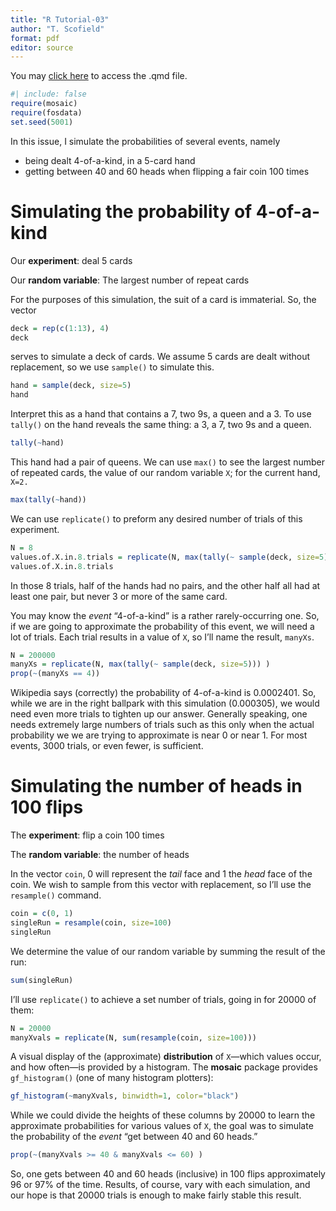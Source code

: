 ```yaml
---
title: "R Tutorial-03"
author: "T. Scofield"
format: pdf
editor: source
---
```


You may [click here](https://scofield.site/courses/s243/Rtutorials/Rtutorial-03.qmd) to access the .qmd file.

```r
#| include: false
require(mosaic)
require(fosdata)
set.seed(5001)
```

In this issue, I simulate the probabilities of several events, namely

 * being dealt 4-of-a-kind, in a 5-card hand
 * getting between 40 and 60 heads when flipping a fair coin 100 times

# Simulating the probability of 4-of-a-kind

Our **experiment**: deal 5 cards

Our **random variable**: The largest number of repeat cards


For the purposes of this simulation, the suit of a card is immaterial.  So, the vector
```r
deck = rep(c(1:13), 4)
deck
```
serves to simulate a deck of cards.  We assume 5 cards are dealt without replacement, so we use `sample()` to simulate this.
```r
hand = sample(deck, size=5)
hand
```
Interpret this as a hand that contains a 7, two 9s, a queen and a 3.  To use `tally()` on the hand reveals the same thing: a 3, a 7, two 9s and a queen.
```r
tally(~hand)
```

This hand had a pair of queens.  We can use `max()` to see the largest number of repeated cards, the value of our random variable `X`; for the current hand, `X=2.`

```r
max(tally(~hand))
```

We can use `replicate()` to preform any desired number of trials of this experiment.
```r
N = 8
values.of.X.in.8.trials = replicate(N, max(tally(~ sample(deck, size=5))) )
values.of.X.in.8.trials
```

In those 8 trials, half of the hands had no pairs, and the other half all had at least one pair, but never 3 or more of the same card.

You may know the *event* "4-of-a-kind" is a rather rarely-occurring one.  So, if we are going to approximate the probability of this event, we will need a lot of trials.  Each trial results in a value of `X`, so I'll name the result, `manyXs`.

```r
N = 200000
manyXs = replicate(N, max(tally(~ sample(deck, size=5))) )
prop(~(manyXs == 4))
```

Wikipedia says (correctly) the probability of 4-of-a-kind is $0.0002401$.  So, while we are in the right ballpark with this simulation ($0.000305$), we would need even more trials to tighten up our answer.  Generally speaking, one needs extremely large numbers of trials such as this only when the actual probability we we are trying to approximate is near 0 or near 1.  For most events, 3000 trials, or even fewer, is sufficient.

# Simulating the number of heads in 100 flips

The **experiment**: flip a coin 100 times

The **random variable**: the number of heads

In the vector `coin`, 0 will represent the *tail* face and 1 the *head* face of the coin.  We wish to sample from this vector with replacement, so I'll use the `resample()` command.
```r
coin = c(0, 1)
singleRun = resample(coin, size=100)
singleRun
```

We determine the value of our random variable by summing the result of the run:
```r
sum(singleRun)
```

I'll use `replicate()` to achieve a set number of trials, going in for 20000 of them:
```r
N = 20000
manyXvals = replicate(N, sum(resample(coin, size=100)))
```

A visual display of the (approximate) **distribution** of `X`---which values occur, and how often---is provided by a histogram.  The **mosaic** package provides `gf_histogram()` (one of many histogram plotters):
```r
gf_histogram(~manyXvals, binwidth=1, color="black")
```

While we could divide the heights of these columns by 20000 to learn the approximate probabilities for various values of `X`, the goal was to simulate the probability of the *event* "get between 40 and 60 heads."
```r
prop(~(manyXvals >= 40 & manyXvals <= 60) )
```

So, one gets between 40 and 60 heads (inclusive) in 100 flips approximately 96 or 97% of the time.  Results, of course, vary with each simulation, and our hope is that 20000 trials is enough to make fairly stable this result.
